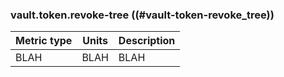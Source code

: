 ### vault.token.revoke-tree ((#vault-token-revoke_tree))

Metric type | Units | Description
----------- | ----- | -----------
BLAH     | BLAH    | BLAH